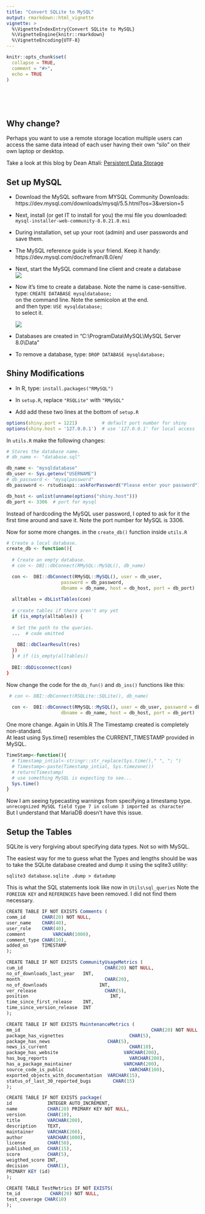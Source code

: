 ```yaml
---
title: "Convert SQLite to MySQL"
output: rmarkdown::html_vignette
vignette: >
  %\VignetteIndexEntry{Convert SQLite to MySQL}
  %\VignetteEngine{knitr::rmarkdown}
  %\VignetteEncoding{UTF-8}
---
```


```r
knitr::opts_chunk$set(
  collapse = TRUE,
  comment = "#>",
  echo = TRUE
)
```

<br><br><br>

## Why change?

Perhaps you want to use a remote storage location multiple users can access the same data intead of each user having their own "silo" on their own laptop or desktop.

Take a look at this blog by Dean Attali:
[Persistent Data Storage](https://shiny.rstudio.com/articles/persistent-data-storage.html)

## Set up MySQL

- Download the MySQL software from MYSQL Community Downloads:
https://dev.mysql.com/downloads/mysql/5.5.html?os=3&version=5

- Next, install (or get IT to install for you) the msi file you downloaded:
`mysql-installer-web-community-8.0.21.0.msi`

- During installation, set up your root (admin) and user passwords and save them.

- The MySQL reference guide is your friend.  Keep it handy:
https://dev.mysql.com/doc/refman/8.0/en/

- Next, start the MySQL command line client and create a database<br>
  ![](figures/MySQL_CLC.png)

- Now it's time to create a database. Note the name is case-sensitive.<br>
  type: `CREATE DATABASE mysqldatabase;`<br>
  on the command line.  Note the semicolon at the end.<br>
  and then type: `USE mysqldatabase;`<br>
  to select it.<br>
  
  ![](figures/CommandLine.png)<br>

- Databases are created in "C:\\ProgramData\\MySQL\\MySQL Server 8.0\\Data"

- To remove a database, type: `DROP DATABASE mysqldatabase;`

## Shiny Modifications

- In R, type: `install.packages("RMySQL")`

- In `setup.R`, replace `"RSQLite"` with `"RMySQL"`

- Add add these two lines at the bottom of `setup.R`
```r
options(shiny.port = 1221)         # default port number for shiny
options(shiny.host = '127.0.0.1')  # use '127.0.0.1' for local access
```

In `utils.R` make the following changes:
```r
# Stores the database name.
# db_name <- "database.sql"

db_name <- "mysqldatabase"
db_user <- Sys.getenv("USERNAME")
# db_password <- "mysqlpassword"
db_password <- rstudioapi::askForPassword("Please enter your password")

db_host <- unlist(unname(options("shiny.host"))) 
db_port <- 3306  # port for mysql
```
Instead of hardcoding the MySQL user password, I opted to ask for it the first time around and save it.  Note the port number for MySQL is 3306.

Now for some more changes.
in the `create_db()` function inside `utils.R` 
```r
# Create a local database.
create_db <- function(){
  
  # Create an empty database.
  # con <- DBI::dbConnect(RMySQL::MySQL(), db_name)

  con <-  DBI::dbConnect(RMySQL::MySQL(), user = db_user,
                    password = db_password,
                    dbname = db_name, host = db_host, port = db_port)
  
  alltables = dbListTables(con)
  
  # create tables if there aren't any yet
  if (is_empty(alltables)) {
    
  # Set the path to the queries.
  ...  # code omitted
    
    DBI::dbClearResult(res)
  })
  } # if (is_empty(alltables))
  
  DBI::dbDisconnect(con)
}
```

Now change the code for the `db_fun()` and `db_ins()` functions like this:
```r
 # con <- DBI::dbConnect(RSQLite::SQLite(), db_name)
 
  con <-  DBI::dbConnect(RMySQL::MySQL(), user = db_user, password = db_password,
                    dbname = db_name, host = db_host, port = db_port)
```

One more change.  Again in Utils.R  The Timestamp created is completely non-standard.<br>
At least using Sys.time() resembles the CURRENT_TIMESTAMP provided in MySQL.
```r
TimeStamp<-function(){
  # Timestamp_intial<-stringr::str_replace(Sys.time()," ", "; ")
  # Timestamp<-paste(Timestamp_intial, Sys.timezone())
  # return(Timestamp)
  # use something MySQL is expecting to see...
  Sys.time()
}
```

Now I am seeing typecasting warnings from specifying a timestamp type.
 `unrecognized MySQL field type 7 in column 3 imported as character`<br>
But I understand that MariaDB doesn't have this issue.

## Setup the Tables

SQLite is very forgiving about specifying data types.  Not so with MySQL.

The easiest way for me to guess what the Types and lengths should be was to take the SQLite database created and dump it using the sqlite3 utility:

`sqlite3 database.sqlite .dump > datadump`

This is what the SQL statements look like now in `Utils\sql_queries`
Note the `FOREIGN KEY` and `REFERENCES` have been removed.  I did not find them necessary.

```r
CREATE TABLE IF NOT EXISTS Comments (   
comm_id      CHAR(20) NOT NULL,    
user_name 	 CHAR(40),   
user_role 	 CHAR(40),   
comment 		 VARCHAR(1000),   
comment_type CHAR(10),   
added_on 	 TIMESTAMP
); 

CREATE TABLE IF NOT EXISTS CommunityUsageMetrics (  
cum_id 					            CHAR(20) NOT NULL,   
no_of_downloads_last_year   INT,  
month 					            CHAR(20),  
no_of_downloads 			      INT,  
ver_release 				        CHAR(5),  
position					          INT,  
time_since_first_release    INT,  
time_since_version_release  INT   
); 

CREATE TABLE IF NOT EXISTS MaintenanceMetrics (   
mm_id   								             CHAR(20) NOT NULL,    
package_has_vignettes				         CHAR(5),   
package_has_news                     CHAR(5),   
news_is_current					             CHAR(10),   
package_has_website				           VARCHAR(200),   
has_bug_reports					             VARCHAR(200),   
has_a_package_maintainer			       VARCHAR(200),   
source_code_is_public   				     VARCHAR(100),   
exported_objects_with_documentation  VARCHAR(15),   
status_of_last_30_reported_bugs  	   CHAR(15) 
); 

CREATE TABLE IF NOT EXISTS package(
id             INTEGER AUTO_INCREMENT,
name           CHAR(20) PRIMARY KEY NOT NULL,
version        CHAR(10),   
title          VARCHAR(200),   
description    TEXT,   
maintainer     VARCHAR(200),   
author         VARCHAR(1000),   
license        CHAR(50),   
published_on   CHAR(15),   
score          CHAR(5),
weigthed_score INT,
decision       CHAR(1),
PRIMARY KEY (id)
); 

CREATE TABLE TestMetrics IF NOT EXISTS(   
tm_id 		    CHAR(20) NOT NULL,    
test_coverage CHAR(10)  
); 
```




